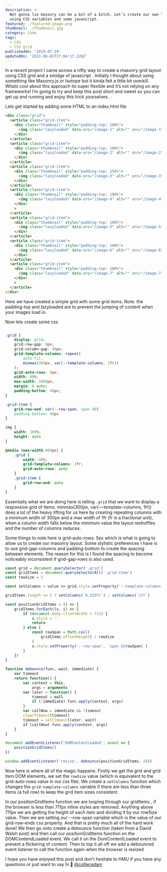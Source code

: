 ```yaml
---
description: >-
  Not gonna lie masonry can be a bit of a bitch. Let's create our own layout
  using CSS variables and some javascript.
featured: ./featured-image.png
thumbnail: ./thumbnail.jpg
category: Code
tags:
  - CSS
  - CSS grid
publishedOn: '2019-07-29'
updatedOn: '2021-06-01T17:04:17.226Z'
---
```


In a recent project I came across a nifty way to create a masonry grid layout
using CSS grid and a smidge of javascript . Initially I thought about using
something like Masonry.js or Isotope but it kinda felt a little bit overkill.
Whats cool about this approach its super flexible and it’s not relying on any
frameworks! I’m going to try and keep this post short and sweet so you can get
up and running and enjoy this trick yourselves.

Lets get started by adding some HTML to an index.html file

```html
<div class="grid">
  <article class="grid-item">
    <div class="thumbnail" style="padding-top: 100%">
      <img class="lazyloaded" data-src="/image-1" alt="" src="/image-1" />
    </div>
  </article>
  <article class="grid-item">
    <div class="thumbnail" style="padding-top: 100%">
      <img class="lazyloaded" data-src="/image-2" alt="" src="/image-2" />
    </div>
  </article>
  <article class="grid-item">
    <div class="thumbnail" style="padding-top: 150%">
      <img class="lazyloaded" data-src="/image-3" alt="" src="/image-3" />
    </div>
  </article>
  <article class="grid-item">
    <div class="thumbnail" style="padding-top: 100%">
      <img class="lazyloaded" data-src="/image-4" alt="" src="/image-4" />
    </div>
    >
  </article>
  <article class="grid-item">
    <div class="thumbnail" style="padding-top: 100%">
      <img class="lazyloaded" data-src="/image-5" alt="" src="/image-5" />
    </div>
  </article>
  <article class="grid-item">
    <div class="thumbnail" style="padding-top: 100%">
      <img class="lazyloaded" data-src="/image-6" alt="" src="/image-6" />
    </div>
  </article>
  <article class="grid-item">
    <div class="thumbnail" style="padding-top: 100%">
      <img class="lazyloaded" data-src="/image-7" alt="" src="/image-7" />
    </div>
    >
  </article>
</div>
```

Here we have created a simple grid with some grid items. Note: the padding-top
and lazyloaded are to prevent the jumping of content when your images load in.

Now lets create some css

```css

.grid {
    display: grid;
    grid-row-gap: 0px;
    grid-column-gap: 40px;
    grid-template-columns: repeat(
        auto-fit,
        minmax(300px, var(--template-columns, 1fr))
    );
    grid-auto-rows: 5px;
    width: 80%;
    max-width: 1080px;
    margin: 0 auto;
    padding-bottom: 40px;
}

.grid-item {
    grid-row-end: var(--row-span, span 40)
    padding-bottom: 40px
}

img {
    width: 100%;
    height: auto
}

@media (max-width:800px) {
    .grid {
        width: 90%;
        grid-template-columns: 1fr;
        grid-auto-rows: auto
    }
    .grid-item {
        grid-row-end: auto
    }
}
```

Essentially what we are doing here is telling `.grid` that we want to display a
responsive grid of items. minmax(300px, var( — template-columns, 1fr)) does a
lot of the heavy lifting for us here by creating repeating columns with a
minimum width of 300px and a max width of 1fr (fr is a fractional unit), when a
column width falls below the minimum value the layout reshuffles and the number
of columns reduces.

Some things to note here is grid-auto-rows: 5px which is what is going to allow
us to create our masonry layout. Some stylistic preferences I have is to use
grid-gap-columns and padding-bottom to create the spacing between elements. The
reason for this is I found the spacing to become noticeably inconsistent if
grid-gap-rows is also used.

```js
const grid = document.querySelector('.grid')
const gridItems = document.querySelectorAll('.grid-item')
const rowSize = 5

const setColumns = value => grid.style.setProperty('--template-columns', value)

gridItems.length <= 2 ? setColumns(`0.333fr`) : setColumns(`1fr`)

const positionGridItems = () => {
    gridItems.forEach((x, i) => {
        if (document.body.clientWidth < 711) {
            x.style = ''
            return
        } else {
            const rowSpan = Math.ceil(
                gridItems.offsetHeight) / rowSize
            )
            x.style.setProperty('--row-span', `span ${rowSpan}`)
        }
    })
}

function debounce(func, wait, immediate) {
    var timeout
    return function() {
        var context = this,
            args = arguments
        var later = function() {
            timeout = null
            if (!immediate) func.apply(context, args)
        }
        var callNow = immediate && !timeout
        clearTimeout(timeout)
        timeout = setTimeout(later, wait)
        if (callNow) func.apply(context, args)
    }
}

document.addEventListener('DOMContentLoaded', event => {
    positionGridItems()
})

window.addEventListener('resize', debounce(positionGridItems, 20))
```

Now here is where all of the magic happens. Firstly we get the grid and grid
item DOM elements, we set the `rowSize` value (which is equivalent to the
grid-auto-rows value in our css file). We create a `setColumns` function which
changes the `grid-template-columns` variable if there are less than three items
(a full row) to keep the grid item sizes consistent.

In our positionGridItems function we are looping through our gridItems , if the
browser is less than 711px inline styles are removed. Anything above 711px we
are getting the height of each item and dividing it by our rowSize value. Then
we are setting our --row-span variable which is the value of our grid-row-ends
css property. And that is pretty much all of the hard work done! We then go onto
create a debounce function (taken from a David Walsh post) and then call our
positionGridItems function on the DOMContendLoaded event. We call it on the
DomContentLoaded event to prevent a flickering of content. Then to top it all
off we add a debounced event listener to call the function again when the
browser is resized

I hope you have enjoyed this post and don’t hesitate to HMU if you have any
questions or just want to say hi 👋
[@collieradam](https://twitter.com/collieradam)
